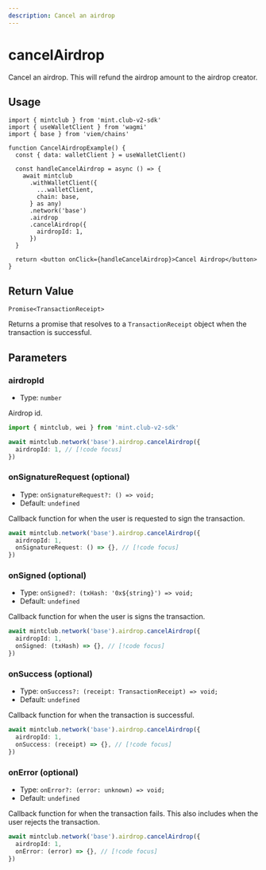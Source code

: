 ```yaml
---
description: Cancel an airdrop
---
```


# cancelAirdrop

Cancel an airdrop. This will refund the airdrop amount to the airdrop creator.

## Usage

```tsx [example.tsx]
import { mintclub } from 'mint.club-v2-sdk'
import { useWalletClient } from 'wagmi'
import { base } from 'viem/chains'

function CancelAirdropExample() {
  const { data: walletClient } = useWalletClient()

  const handleCancelAirdrop = async () => {
    await mintclub
      .withWalletClient({
        ...walletClient,
        chain: base,
      } as any)
      .network('base')
      .airdrop
      .cancelAirdrop({
        airdropId: 1,
      })
  }

  return <button onClick={handleCancelAirdrop}>Cancel Airdrop</button>
}
```

## Return Value

`Promise<TransactionReceipt>`

Returns a promise that resolves to a `TransactionReceipt` object when the transaction is successful.

## Parameters

### airdropId

- Type: `number`

Airdrop id.

```ts twoslash [example.ts]
import { mintclub, wei } from 'mint.club-v2-sdk'

await mintclub.network('base').airdrop.cancelAirdrop({
  airdropId: 1, // [!code focus]
})
```

### onSignatureRequest (optional)

- Type: `onSignatureRequest?: () => void;`
- Default: `undefined`

Callback function for when the user is requested to sign the transaction.

```ts
await mintclub.network('base').airdrop.cancelAirdrop({
  airdropId: 1,
  onSignatureRequest: () => {}, // [!code focus]
})
```

### onSigned (optional)

- Type: `onSigned?: (txHash: '0x${string}') => void;`
- Default: `undefined`

Callback function for when the user is signs the transaction.

```ts
await mintclub.network('base').airdrop.cancelAirdrop({
  airdropId: 1,
  onSigned: (txHash) => {}, // [!code focus]
})
```

### onSuccess (optional)

- Type: `onSuccess?: (receipt: TransactionReceipt) => void;`
- Default: `undefined`

Callback function for when the transaction is successful.

```ts
await mintclub.network('base').airdrop.cancelAirdrop({
  airdropId: 1,
  onSuccess: (receipt) => {}, // [!code focus]
})
```

### onError (optional)

- Type: `onError?: (error: unknown) => void;`
- Default: `undefined`

Callback function for when the transaction fails. This also includes when the user rejects the transaction.

```ts
await mintclub.network('base').airdrop.cancelAirdrop({
  airdropId: 1,
  onError: (error) => {}, // [!code focus]
})
```
